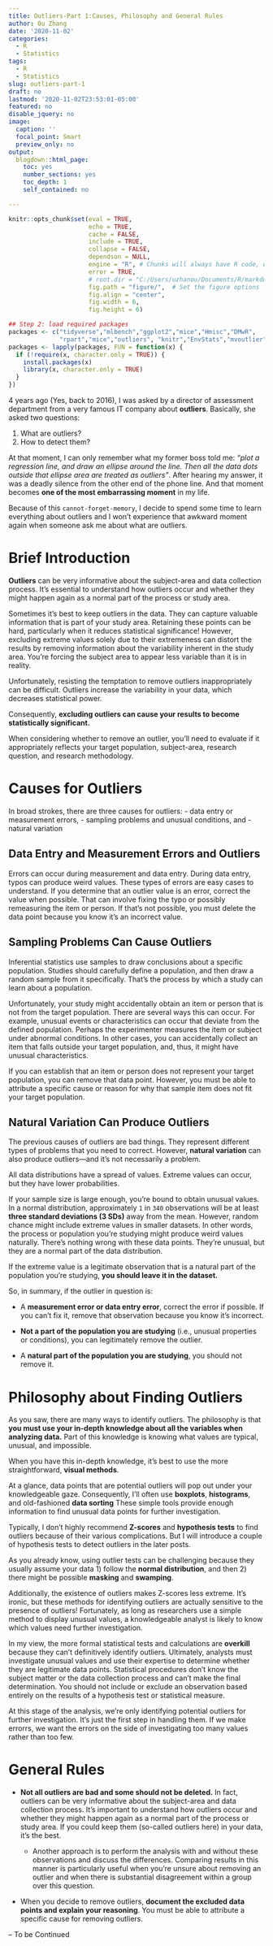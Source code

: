 ```yaml
---
title: Outliers-Part 1:Causes, Philosophy and General Rules
author: Ou Zhang
date: '2020-11-02'
categories:
  - R
  - Statistics
tags:
  - R
  - Statistics
slug: outliers-part-1
draft: no
lastmod: '2020-11-02T23:53:01-05:00'
featured: no
disable_jquery: no
image:
  caption: ''
  focal_point: Smart
  preview_only: no
output:
  blogdown::html_page:
    toc: yes
    number_sections: yes
    toc_depth: 1
    self_contained: no

---
```


```r
knitr::opts_chunk$set(eval = TRUE, 
                      echo = TRUE, 
                      cache = FALSE,
                      include = TRUE,
                      collapse = FALSE,
                      dependson = NULL,
                      engine = "R", # Chunks will always have R code, unless noted
                      error = TRUE,
                      # root.dir = "C:/Users/uzhanou/Documents/R/markdown/Serena/",
                      fig.path = "figure/",  # Set the figure options
                      fig.align = "center", 
                      fig.width = 6,
                      fig.height = 6)
```

```r
## Step 2: load required packages 
packages <- c("tidyverse","mlbench","ggplot2","mice","Hmisc","DMwR",
              "rpart","mice","outliers", "knitr","EnvStats","mvoutlier")
packages <- lapply(packages, FUN = function(x) {
  if (!require(x, character.only = TRUE)) {
    install.packages(x)
    library(x, character.only = TRUE)
  }  
})

```

4 years ago (Yes, back to 2016), I was asked by a director of assessment department from a very famous IT company about **outliers**. Basically, she asked two questions: 

   1. What are outliers?
   2. How to detect them?

At that moment, I can only remember what my former boss told me: _"plot a regression line, and draw an ellipse around the line. Then all the data dots outside that ellipse area are treated as outliers"_. After hearing my answer, it was a deadly silence from the other end of the phone line. And that moment becomes **one of the most embarrassing moment** in my life. 

Because of this `cannot-forget-memory`, I decide to spend some time to learn everything about outliers and I won't experience that awkward moment again when someone ask me about what are outliers.

# Brief Introduction

**Outliers** can be very informative about the subject-area and data collection process. 
It’s essential to understand how outliers occur and whether they might happen again as a normal part of the process or study area. 

Sometimes it’s best to keep outliers in the data. They can capture valuable information that is part of your study area. Retaining these points can be hard, particularly when it reduces statistical significance! However, excluding extreme values solely due to their extremeness can distort the results by removing information about the variability inherent in the study area. You’re forcing the subject area to appear less variable than it is in reality.

Unfortunately, resisting the temptation to remove outliers inappropriately can be difficult. Outliers increase the variability in your data, which decreases statistical power. 

Consequently, **excluding outliers can cause your results to become statistically significant.**

When considering whether to remove an outlier, you’ll need to evaluate if it appropriately reflects your target population, subject-area, research question, and research methodology.

# Causes for Outliers

In broad strokes, there are three causes for outliers:
  - data entry or measurement errors, 
  - sampling problems and unusual conditions, and 
  - natural variation

## Data Entry and Measurement Errors and Outliers

Errors can occur during measurement and data entry. During data entry, typos can produce weird values. These types of errors are easy cases to understand. If you determine that an outlier value is an error, correct the value when possible. That can involve fixing the typo or possibly remeasuring the item or person. If that’s not possible, you must delete the data point because you know it’s an incorrect value.

## Sampling Problems Can Cause Outliers   

Inferential statistics use samples to draw conclusions about a specific population. Studies should carefully define a population, and then draw a random sample from it specifically. That’s the process by which a study can learn about a population.

Unfortunately, your study might accidentally obtain an item or person that is not from the target population. There are several ways this can occur. For example, unusual events or characteristics can occur that deviate from the defined population. Perhaps the experimenter measures the item or subject under abnormal conditions. In other cases, you can accidentally collect an item that falls outside your target population, and, thus, it might have unusual characteristics.

If you can establish that an item or person does not represent your target population, you can remove that data point. However, you must be able to attribute a specific cause or reason for why that sample item does not fit your target population.

## Natural Variation Can Produce Outliers

The previous causes of outliers are bad things. They represent different types of problems that you need to correct. However, **natural variation** can also produce outliers—and it’s not necessarily a problem.

All data distributions have a spread of values. Extreme values can occur, but they have lower probabilities. 

If your sample size is large enough, you’re bound to obtain unusual values. In a normal distribution, approximately `1` in `340` observations will be at least **three standard deviations (3 SDs)** away from the mean. However, random chance might include extreme values in smaller datasets. In other words, the process or population you’re studying might produce weird values naturally. There’s nothing wrong with these data points. They’re unusual, but they are a normal part of the data distribution.

If the extreme value is a legitimate observation that is a natural part of the population you’re studying, **you should leave it in the dataset.** 

So, in summary, if the outlier in question is:

  -	A **measurement error or data entry error**, correct the error if possible. If you can’t fix it, remove that observation because you know it’s incorrect.

  - **Not a part of the population you are studying** (i.e., unusual properties or conditions), you can legitimately remove the outlier.
  
  - A **natural part of the population you are studying**, you should not remove it.
  

# Philosophy about Finding Outliers

As you saw, there are many ways to identify outliers. The philosophy is that **you must use your in-depth knowledge about all the variables when analyzing data.** Part of this knowledge is knowing what values are typical, unusual, and impossible.

When you have this in-depth knowledge, it’s best to use the more straightforward, **visual methods**. 

At a glance, data points that are potential outliers will pop out under your knowledgeable gaze. Consequently, I’ll often use **boxplots**, **histograms**, and old-fashioned **data sorting** These simple tools provide enough information to find unusual data points for further investigation.

Typically, I don’t highly recommend **Z-scores** and **hypothesis tests** to find outliers because of their various complications. But I will introduce a couple of hypothesis tests to detect outliers in the later posts. 

As you already know, using outlier tests can be challenging because they usually assume your data 1) follow the **normal distribution**, and then 2) there might be possible **masking** and **swamping**. 

Additionally, the existence of outliers makes Z-scores less extreme. It’s ironic, but these methods for identifying outliers are actually sensitive to the presence of outliers! Fortunately, as long as researchers use a simple method to display unusual values, a knowledgeable analyst is likely to know which values need further investigation.

In my view, the more formal statistical tests and calculations are **overkill** because they can’t definitively identify outliers. Ultimately, analysts must investigate unusual values and use their expertise to determine whether they are legitimate data points. Statistical procedures don’t know the subject matter or the data collection process and can’t make the final determination. You should not include or exclude an observation based entirely on the results of a hypothesis test or statistical measure.

At this stage of the analysis, we’re only identifying potential outliers for further investigation. It’s just the first step in handling them. If we make errorrs, we want the errors on the side of investigating too many values rather than too few.


# General Rules

  - **Not all outliers are bad and some should not be deleted.** In fact, outliers can be very informative about the subject-area and data collection process. It’s important to understand how outliers occur and whether they might happen again as a normal part of the process or study area. If you could keep them (so-called outliers here) in your data, it's the best.
  
    - Another approach is to perform the analysis with and without these observations and discuss the differences. Comparing results in this manner is particularly useful when you’re unsure about removing an outlier and when there is substantial disagreement within a group over this question.

  - When you decide to remove outliers, **document the excluded data points and explain your reasoning**. You must be able to attribute a specific cause for removing outliers. 



-- To be Continued










